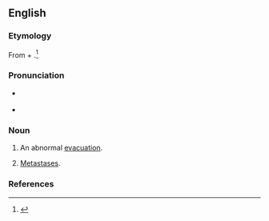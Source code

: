 ==English==

===Etymology===
From {{der|en|la|ab|t=from}} + {{m|la|evacuare||evacuation}}.<ref>{{cite-book|last=|first=|authorlink=|coauthors=|editor=Thomas, Clayton L.|others=|title=Taber's Encyclopedic Medical Dictionary|year=1940|url=|format=|accessdate=|accessyear=|accessmonth=|edition=5th|date=|year_published=1993|month=|publisher=F. A. Davis Company|location=Philadelphia, PA|doi=|isbn=0-8036-8313-8|lccn=|ol=|pages=6|chapter=|chapterurl=|quote=}}</ref>

===Pronunciation===
* {{a|US}} {{IPA|en|/æb.iˌvæk.juˈeɪ.ʃn̩/}}
* {{rhymes|en|eɪʃən}}

===Noun===
{{en-noun}}

# {{lb|en|medicine}} An abnormal [[evacuation]].
# {{lb|en|medical}} [[metastasis|Metastases]].

===References===
<references/>